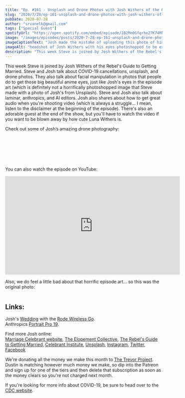 ```yaml
---
title: "Ep. #161 - Unsplash and Drone Photos with Josh Withers of the Rebel's Guide to Getting Married"
slug: "2020/7/28/ep-161-unsplash-and-drone-photos-with-josh-withers-of-the-rebels-guide-to-getting-married"
pubDate: 2020-07-28
author: "srvanelk@gmail.com"
tags: ["Special Guest"]
spotifyUrl: "https://open.spotify.com/embed/episode/1B2Mn0Gfqrhx27K74MkOG3?utm_source=generator"
image: "/images/episodes/posts/2020-7-28-ep-161-unsplash-and-drone-photos-with-josh-withers-of-the-rebels-guide-to-getting-married/josh-withers-big-eyes.webp"
imageCaptionText: "Josh made the mistake of uploading this photo of himself to Unsplash… and we did something terrible to it."
imageAlt: "headshot of Josh Withers with his eyes photoshopped to be extra big and weird looking"
description: "This week Steve is joined by Josh Withers of the Rebel's Guide to Getting Married. Steve and Josh talk about COVID-19 cancellations, unsplash, and drone photos. They also talk about facial manipulation in photos that people do to get those big beautiful anime eyes, just like Josh's eyes in the episode art (which is definitely not a horrifically photoshopped image that Steve made with a photo of Josh's from Unsplash). Steve and Josh also talk about laminar, anthropics, and AI editors. Josh also shares about how to get great audio when you're shooting video (which is always a struggle... I mean, listen to the disclaimer at the beginning of the episode). There's also an adorable guest at the end of the show, but you'll have to watch the video if you want to be blown away by how cute Luna Withers is."
---
```


This week Steve is joined by Josh Withers of the Rebel's Guide to Getting Married. Steve and Josh talk about COVID-19 cancellations, unsplash, and drone photos. They also talk about facial manipulation in photos that people do to get those big beautiful anime eyes, just like Josh's eyes in the episode art (which is definitely not a horrifically photoshopped image that Steve made with a photo of Josh's from Unsplash). Steve and Josh also talk about laminar, anthropics, and AI editors. Josh also shares about how to get great audio when you're shooting video (which is always a struggle... I mean, listen to the disclaimer at the beginning of the episode). There's also an adorable guest at the end of the show, but you'll have to watch the video if you want to be blown away by how cute Luna Withers is.

Check out some of Josh’s amazing drone photography:

<figure>
  <img src="/images/episodes/posts/2020-7-28-ep-161-unsplash-and-drone-photos-with-josh-withers-of-the-rebels-guide-to-getting-married/josh-withers-G1R1I3PefNE-unsplash.webp" alt="" />
</figure>
<figure>
  <img src="/images/episodes/posts/2020-7-28-ep-161-unsplash-and-drone-photos-with-josh-withers-of-the-rebels-guide-to-getting-married/josh-withers-R5hUZzQJQcU-unsplash.webp" alt="" />
</figure>
<figure>
  <img src="/images/episodes/posts/2020-7-28-ep-161-unsplash-and-drone-photos-with-josh-withers-of-the-rebels-guide-to-getting-married/josh-withers-o1kRju7UvR0-unsplash.webp" alt="" />
</figure>
<figure>
  <img src="/images/episodes/posts/2020-7-28-ep-161-unsplash-and-drone-photos-with-josh-withers-of-the-rebels-guide-to-getting-married/josh-withers-OoDNpOUNmDk-unsplash.webp" alt="" />
</figure>
<figure>
  <img src="/images/episodes/posts/2020-7-28-ep-161-unsplash-and-drone-photos-with-josh-withers-of-the-rebels-guide-to-getting-married/josh-withers-SmGxqc9cUdw-unsplash.webp" alt="" />
</figure>
<figure>
  <img src="/images/episodes/posts/2020-7-28-ep-161-unsplash-and-drone-photos-with-josh-withers-of-the-rebels-guide-to-getting-married/josh-withers-v8gGt5lZZ2Y-unsplash.webp" alt="" />
</figure>
<figure>
  <img src="/images/episodes/posts/2020-7-28-ep-161-unsplash-and-drone-photos-with-josh-withers-of-the-rebels-guide-to-getting-married/josh-withers-X9sn4Gf07tE-unsplash.webp" alt="" />
</figure>

You can also watch the episode on YouTube:

<iframe width="560" height="315" src="https://www.youtube.com/embed/tXel1Ncd3OA" frameborder="0" allow="autoplay; encrypted-media" allowfullscreen></iframe>

Also, we do feel a little bad about that horrific episode art… so this was the original photo:

<figure>
  <img src="/images/episodes/posts/2020-7-28-ep-161-unsplash-and-drone-photos-with-josh-withers-of-the-rebels-guide-to-getting-married/josh-withers-rpOa2qzUhEQ-unsplash.webp" alt="" />
</figure>

## Links:  
Josh's [Wedding](https://vimeo.com/347399083) with the [Rode Wireless Go](https://www.amazon.com/gp/product/B07QGGBNMN/ref=as_li_tl?ie=UTF8&camp=1789&creative=9325&creativeASIN=B07QGGBNMN&linkCode=as2&tag=srvanelk-20&linkId=f18a5c0b5dbe0b4a1e0a67b5e0c636b2).  
Anthropics [Portrait Pro 19](https://fstoppers.com/post-production/ai-powered-retouching-portrait-pro-19-499898).

Find more Josh online:  
[Marriage Celebrant website](https://joshwithers.com.au/), [The Elopement Collective](https://elopementcollective.com/), [The Rebel's Guide to Getting Married](https://therebels.guide/), [Celebrant Institute](https://celebrant.institute/), [Unsplash](https://unsplash.com/@joshwithers), [Instagram](https://www.instagram.com/hellojoshwithers/), [Twitter](https://twitter.com/JoshuaWithers), [Facebook](https://www.facebook.com/hellojoshwithers/)

We're donating all the money we make this month to [The Trevor Project](https://www.thetrevorproject.org/). Dustin is matching however much money we make, so dip into the Patreon and sign up for one of the tiers and then delete that subscription as soon as the money clears so you're not charged next month.

If you're looking for more info about COVID-19, be sure to head over to the [CDC website](https://www.cdc.gov/coronavirus/2019-ncov/index.html).
